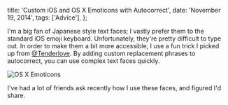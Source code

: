  title: 'Custom iOS and OS X Emoticons with Autocorrect',
  date: 'November 19, 2014',
  tags: ['Advice'],
};

I'm a big fan of Japanese style text faces; I vastly prefer them to the standard iOS emoji keyboard. Unfortunately, they're pretty difficult to type out. In order to make them a bit more accessible, I use a fun trick I picked up from [@Tenderlove](http://twitter.com/tenderlove). By adding custom replacement phrases to autocorrect, you can use complex text faces quickly.

![OS X Emoticons](/images/posts/custom_emoji.png)

I've had a lot of friends ask recently how I use these faces, and figured I'd share.

